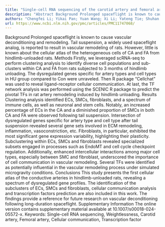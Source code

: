 ```yaml
---
title: "Single-cell RNA sequencing of the carotid artery and femoral artery of rats exposed to hindlimb unloading"
description: "Abstract Background Prolonged spaceflight is known to cause vascular deconditioning and remodeling. Tail suspension, a widely used spaceflight analog, is reported to result in vascular remodeling of r..."
authors: "Chengfei Li; Yikai Pan; Yuan Wang; Xi Li; Yateng Tie; Shuhan Li; Ruonan Wang; Xingcheng Zhao; Jieyi Fan; Xianchun Yan; Yongchun Wang; Xiqing Sun"
url: https://www.ncbi.nlm.nih.gov/pmc/articles/PMC11747068/
---
```


Background Prolonged spaceflight is known to cause vascular deconditioning and remodeling. Tail suspension, a widely used spaceflight analog, is reported to result in vascular remodeling of rats. However, little is known about the cellular atlas of the heterogeneous cells of CA and FA from hindlimb-unloaded rats. Methods Firstly, we leveraged scRNA-seq to perform clustering analysis to identify diverse cell populations and sub-clusters within CA and FA from rats subjected to 3 months of hindlimb unloading. The dysregulated genes specific for artery types and cell types in HU group compared to Con were unraveled. Then R package “Cellchat” was used to reveal ligand-receptor cellular communication. At last, the TF network analysis was performed using the SCENIC R package to predict the pivotal TFs in rat artery remodeling induced by hindlimb unloading. Results Clustering analysis identified ECs, SMCs, fibroblasts, and a spectrum of immune cells, as well as neuronal and stem cells. Notably, an increased percentage of ECs in the CA and a diminished proportion of SMCs in both CA and FA were observed following tail suspension. Intersection of dysregulated genes specific for artery type and cell type after tail suspension revealed several gene sets involved in ECM remodeling, inflammation, vasoconstriction, etc. Fibroblasts, in particular, exhibited the most significant gene expression variability, highlighting their plasticity. Subclustering within ECs, SMCs and fibroblasts revealed specialized subsets engaged in processes such as EndoMT and cell cycle checkpoint regulation. Additionally, enhanced intercellular interactions among major cell types, especially between SMC and fibroblast, underscored the importance of cell communication in vascular remodeling. Several TFs were identified as potentially influential in the vascular remodeling process under simulated microgravity conditions. Conclusions This study presents the first cellular atlas of the conductive arteries in hindlimb-unloaded rats, revealing a spectrum of dysregulated gene profiles. The identification of the subclusters of ECs, SMCs and fibroblasts, cellular communication analysis and transcription factors prediction are also included in this work. The findings provide a reference for future research on vascular deconditioning following long-duration spaceflight. Supplementary Information The online version contains supplementary material available at 10.1007/s00018-024-05572-x. Keywords: Single-cell RNA sequencing, Weightlessness, Carotid artery, Femoral artery, Cellular communication, Transcription factor
